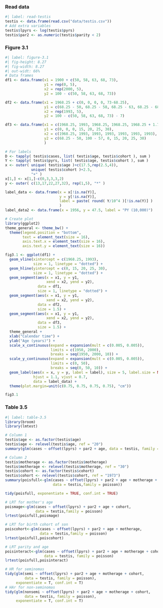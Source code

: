 ### Read data 

```r
#| label: read-testis
testis <- data.frame(read.csv("data/testis.csv"))
# Add extra variables
testis$lpyrs <- log(testis$pyrs)
testis$par2 <- as.numeric(testis$parity < 2)
```

### Figure 3.1 

```r
#| label: figure-3.1
#| fig-height: 8.27
#| fig-width: 8.27
#| out-widt: 66%
# Data frames
df1 <- data.frame(x1 = 1900 + c(50, 58, 63, 68, 73), 
                  y1 = rep(0, 5), 
                  x2 = rep(2000, 5), 
                  y2 = 100 - c(50, 58, 63, 68, 73))

df2 <- data.frame(x1 = 1968.25 + c(0, 0, 0, 0, 73-68.25), 
                  y1 = c(68.25 - 50, 68.25 - 58, 68.25 - 63, 68.25 - 68, 0), 
                  x2 = rep(1993, 5), 
                  y2 = 100 - c(50, 58, 63, 68, 73) - 7)

df3 <- data.frame(x1 = c(1968.25, 1993, 1968.25, 1968.25, 1968.25 + 1.75, 1968.25 + 6.75, 1968.25 + 11.75), 
                  y1 = c(0, 0, 0, 15, 20, 25, 30), 
                  x2 = c(1968.25, 1993, 1993, 1993, 1993, 1993, 1993), 
                  y2 = c(68.25 - 50, 100 - 57, 0, 15, 20, 25, 30) 
                  )

# For labels
D <- tapply( testis$cases, list( testis$age, testis$cohort ), sum )
Y <- tapply( testis$pyrs, list( testis$age, testis$cohort ), sum )
x <- outer( unique( testis$age )+c(17.5,rep(2.5,4)),
            unique( testis$cohort )+2.5,
            "+" )
x[1,] <- x[1,]-c(0,3,3,3,2)
y <- outer( c(13,17,22,27,32), rep(1,5), "*" )

label_data <- data.frame(x = x[!is.na(Y)], 
                         y = y[!is.na(Y)], 
                         label = paste( round( Y/10^4 )[!is.na(Y)] )
                         )
label_data2 <- data.frame(x = 1956, y = 47.5, label = "PY (10,000)")

# Create plot
library(ggplot2)
theme_general <- theme_bw() +
  theme(legend.position = "bottom", 
        text = element_text(size = 16), 
        axis.text.x = element_text(size = 16), 
        axis.text.y = element_text(size = 16))

fig3.1 <- ggplot(df1) + 
  geom_vline(xintercept = c(1968.25, 1993),
             size = 1, linetype = "dotted") +
  geom_hline(yintercept = c(0, 15, 20, 25, 30),
             size = 1, linetype = "dotted") +
  geom_segment(aes(x = x1, y = y1, 
                   xend = x2, yend = y2), 
               data = df1,
               size = 1, linetype = "dotted") + 
  geom_segment(aes(x = x1, y = y1, 
                   xend = x2, yend = y2), 
               data = df2,
               size = 1.5) + 
  geom_segment(aes(x = x1, y = y1, 
                   xend = x2, yend = y2), 
               data = df3,
               size = 1.5) + 
  theme_general + 
  xlab("Calendar time") + 
  ylab("Age (years)") + 
  scale_x_continuous(expand = expansion(mult = c(0.005, 0.005)),
                     limits = c(1950, 2000), 
                     breaks = seq(1950, 2000, 10)) +
  scale_y_continuous(expand = expansion(mult = c(0.005, 0.005)), 
                     limits = c(0, 50), 
                     breaks = seq(0, 50, 10)) + 
  geom_label(aes(x = x, y = y, label = label), size = 5, label.size = NA,
             hjust = 1.1, vjust = 0.7, 
             data = label_data) + 
  theme(plot.margin=unit(c(0.75, 0.75, 0.75, 0.75), "cm"))

fig3.1
```

### Table 3.5 

```r
#| label: table-3.5
library(broom)
library(lmtest)

# Column 1
testis$age <- as.factor(testis$age)
testis$age <- relevel(testis$age, ref = "20")
summary(glm(cases ~ offset(lpyrs) + par2 + age, data = testis, family = poisson))

# Column 2
testis$motherage <- as.factor(testis$motherage)
testis$motherage <- relevel(testis$motherage, ref = "30")
testis$cohort <- as.factor(testis$cohort)
testis$cohort <- relevel(testis$cohort, ref = "1973")
summary(poisfull<-glm(cases ~ offset(lpyrs) + par2 + age + motherage + cohort, 
                      data = testis,family = poisson))

tidy(poisfull, exponentiate = TRUE, conf.int = TRUE)

# LRT for mother's age
poismage<-glm(cases ~ offset(lpyrs) + par2 + age + cohort, 
              data = testis,family = poisson)
lrtest(poisfull,poismage)

# LRT for birth cohort of son
poiscohort<-glm(cases ~ offset(lpyrs) + par2 + age + motherage, 
                data = testis,family = poisson)
lrtest(poisfull,poiscohort)

# LRT parity and age
poisinteract<-glm(cases ~ offset(lpyrs) + par2 + age + motherage + cohort + par2*age, 
                  data = testis, family = poisson)
lrtest(poisfull,poisinteract)

# HR for seminomas
tidy(glm(semi ~ offset(lpyrs) + par2 + age + motherage + cohort, 
         data = testis, family = poisson),
     exponentiate = T, conf.int = T)
# HAr for non-seminomas
tidy(glm(nonsemi ~ offset(lpyrs) + par2 + age + motherage + cohort, 
         data = testis, family = poisson),
     exponentiate = T, conf.int = T)
```
